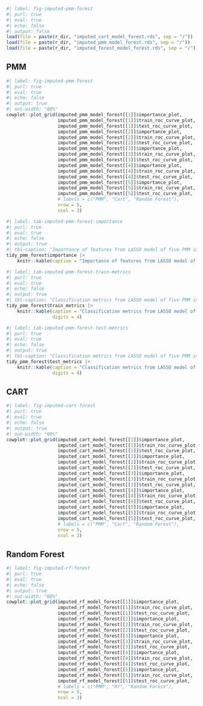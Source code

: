 ``` .r
#| label: fig-imputed-pmm-forest
#| purl: true
#| eval: true
#| echo: false
#| output: false
load(file = paste(r_dir, "imputed_cart_model_forest.rds", sep = "/"))
load(file = paste(r_dir, "imputed_pmm_model_forest.rds", sep = "/"))
load(file = paste(r_dir, "imputed_forest_model_forest.rds", sep = "/"))

```


::: {.panel-tabset}

## PMM

``` .r
#| label: fig-imputed-pmm-forest
#| purl: true
#| eval: true
#| echo: false
#| output: true
#| out-width: "80%"
cowplot::plot_grid(imputed_pmm_model_forest[[1]]$importance_plot,
                   imputed_pmm_model_forest[[1]]$train_roc_curve_plot,
                   imputed_pmm_model_forest[[1]]$test_roc_curve_plot,
                   imputed_pmm_model_forest[[2]]$importance_plot,
                   imputed_pmm_model_forest[[2]]$train_roc_curve_plot,
                   imputed_pmm_model_forest[[2]]$test_roc_curve_plot,
                   imputed_pmm_model_forest[[3]]$importance_plot,
                   imputed_pmm_model_forest[[3]]$train_roc_curve_plot,
                   imputed_pmm_model_forest[[3]]$test_roc_curve_plot,
                   imputed_pmm_model_forest[[4]]$importance_plot,
                   imputed_pmm_model_forest[[4]]$train_roc_curve_plot,
                   imputed_pmm_model_forest[[4]]$test_roc_curve_plot,
                   imputed_pmm_model_forest[[5]]$importance_plot,
                   imputed_pmm_model_forest[[5]]$train_roc_curve_plot,
                   imputed_pmm_model_forest[[5]]$test_roc_curve_plot,
                   # labels = c("PMM", "Cart", "Random Forest"),
                   nrow = 5,
                   ncol = 3)

```

``` .r
#| label: tab-imputed-pmm-forest-importance
#| purl: true
#| eval: true
#| echo: false
#| output: true
#| tbl-caption: "Importance of features from LASSO model of five PMM imputed datasets."
tidy_pmm_forest$importance |>
    knitr::kable(caption = "Importance of features from LASSO model of five PMM imputed datasets.")

```

``` .r
#| label: tab-imputed-pmm-forest-train-metrics
#| purl: true
#| eval: true
#| echo: false
#| output: true
#| tbl-caption: "Classification metrics from LASSO model of five PMM imputed datasets (Training Data)."
tidy_pmm_forest$train_metrics |>
    knitr::kable(caption = "Classification metrics from LASSO model of five PMM imputed datasets (Training Data).",
                 digits = 4)

```

``` .r
#| label: tab-imputed-pmm-forest-test-metrics
#| purl: true
#| eval: true
#| echo: false
#| output: true
#| tbl-caption: "Classification metrics from LASSO model of five PMM imputed datasets (Testing Data)."
tidy_pmm_forest$test_metrics |>
    knitr::kable(caption = "Classification metrics from LASSO model of five PMM imputed datasets (Testing Data).",
                 digits = 4)

```

## CART

``` .r
#| label: fig-imputed-cart-forest
#| purl: true
#| eval: true
#| echo: false
#| output: true
#| out-width: "80%"
cowplot::plot_grid(imputed_cart_model_forest[[1]]$importance_plot,
                   imputed_cart_model_forest[[1]]$train_roc_curve_plot,
                   imputed_cart_model_forest[[1]]$test_roc_curve_plot,
                   imputed_cart_model_forest[[2]]$importance_plot,
                   imputed_cart_model_forest[[2]]$train_roc_curve_plot,
                   imputed_cart_model_forest[[2]]$test_roc_curve_plot,
                   imputed_cart_model_forest[[3]]$importance_plot,
                   imputed_cart_model_forest[[3]]$train_roc_curve_plot,
                   imputed_cart_model_forest[[3]]$test_roc_curve_plot,
                   imputed_cart_model_forest[[4]]$importance_plot,
                   imputed_cart_model_forest[[4]]$train_roc_curve_plot,
                   imputed_cart_model_forest[[4]]$test_roc_curve_plot,
                   imputed_cart_model_forest[[5]]$importance_plot,
                   imputed_cart_model_forest[[5]]$train_roc_curve_plot,
                   imputed_cart_model_forest[[5]]$test_roc_curve_plot,
                   # labels = c("PMM", "Cart", "Random Forest"),
                   nrow = 5,
                   ncol = 3)

```

## Random Forest

``` .r
#| label: fig-imputed-rf-forest
#| purl: true
#| eval: true
#| echo: false
#| output: true
#| out-width: "80%"
cowplot::plot_grid(imputed_rf_model_forest[[1]]$importance_plot,
                   imputed_rf_model_forest[[1]]$train_roc_curve_plot,
                   imputed_rf_model_forest[[1]]$test_roc_curve_plot,
                   imputed_rf_model_forest[[2]]$importance_plot,
                   imputed_rf_model_forest[[2]]$train_roc_curve_plot,
                   imputed_rf_model_forest[[2]]$test_roc_curve_plot,
                   imputed_rf_model_forest[[3]]$importance_plot,
                   imputed_rf_model_forest[[3]]$train_roc_curve_plot,
                   imputed_rf_model_forest[[3]]$test_roc_curve_plot,
                   imputed_rf_model_forest[[4]]$importance_plot,
                   imputed_rf_model_forest[[4]]$train_roc_curve_plot,
                   imputed_rf_model_forest[[4]]$test_roc_curve_plot,
                   imputed_rf_model_forest[[5]]$importance_plot,
                   imputed_rf_model_forest[[5]]$train_roc_curve_plot,
                   imputed_rf_model_forest[[5]]$test_roc_curve_plot,
                   # labels = c("PMM", "Rf", "Random Forest"),
                   nrow = 5,
                   ncol = 3)

```

:::
